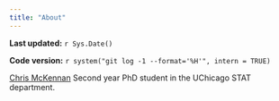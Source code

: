 ```yaml
---
title: "About"
---
```


**Last updated:** `r Sys.Date()`

**Code version:** `r system("git log -1 --format='%H'", intern = TRUE)`

[Chris McKennan][github-io] Second year PhD student in the UChicago STAT department.

[github-io]: https://github.com/chrismckennan/CellType
